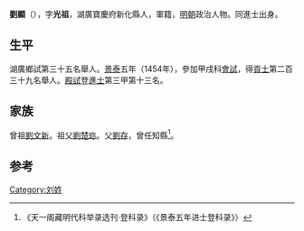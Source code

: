 {{Otheruses|other=名为劉顯的其他人物|劉顯}}
{{Otheruses|other=名为刘光祖的其他人物|刘光祖}}

'''劉顯'''（{{bd|1422年||？}}），字'''光祖'''，湖廣寶慶府新化縣人，軍籍，[[明朝|明朝]]政治人物。同進士出身。

== 生平 ==
湖廣鄉試第三十五名舉人。[[景泰|景泰]]五年（1454年），參加甲戌科[[會試|會試]]，得[[貢士|貢士]]第二百三十九名舉人。[[殿試|殿試]]登[[進士|進士]]第三甲第十三名。

== 家族 ==
曾祖[[劉文新|劉文新]]。祖父[[劉楚珎|劉楚珎]]。父[[劉存|劉存]]，曾任知縣<ref>《天一阁藏明代科举录选刊·登科录》（《景泰五年进士登科录》）</ref>。

==参考==
{{reflist}}

{{景泰五年甲戌科殿試金榜}}

{{Authority control}}

{{DEFAULTSORT:}}
[[Category:刘姓|Category:刘姓]]


{{明朝人物小作品}}